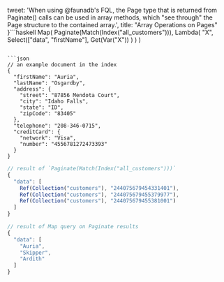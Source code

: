   tweet:
    'When using @faunadb\'s FQL, the Page type that is returned from Paginate() calls can be used in array methods, which "see through" the Page structure to the contained array.',
  title: "Array Operations on Pages"
}```haskell
Map(
  Paginate(Match(Index("all_customers"))),
  Lambda(
    "X",
    Select(["data", "firstName"],
      Get(Var("X"))
    )
  )
)
```;

```json
// an example document in the index
{
  "firstName": "Auria",
  "lastName": "Osgardby",
  "address": {
    "street": "87856 Mendota Court",
    "city": "Idaho Falls",
    "state": "ID",
    "zipCode": "83405"
  },
  "telephone": "208-346-0715",
  "creditCard": {
    "network": "Visa",
    "number": "4556781272473393"
  }
}
```

```js
// result of `Paginate(Match(Index("all_customers")))`
{
  "data": [
    Ref(Collection("customers"), "244075679454331401"),
    Ref(Collection("customers"), "244075679455379977"),
    Ref(Collection("customers"), "244075679455381001")
  ]
}

// result of Map query on Paginate results
{
  "data": [
    "Auria",
    "Skipper",
    "Ardith"
  ]
}
```
